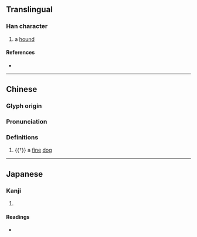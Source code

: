 {{character info}}
==Translingual==

===Han character===
{{Han char|rn=94|rad=犬|as=16|sn=19|four=|canj=KHYPT|ids=⿰犭盧}}

# a [[hound]]

====References====
* {{Han ref|kx=0721.060|dkj=20780|dj=1133.030|hdz=21378.010|uh=7379|ud=29561}}

----

==Chinese==
{{zh-forms}}

===Glyph origin===
{{Han etym}}
{{Han compound|犬|t1=dog|盧|c1=s|c2=p|ls=psc}}

===Pronunciation===
{{zh-pron
|m=lú
|mc=y
|oc=y
|cat=n
}}

===Definitions===
{{zh-hanzi}}

# {{†}} a [[fine]] [[dog]]

----

==Japanese==

===Kanji===
{{ja-kanji|grade=|rs=犬16}}

# {{rfdef|ja|sort=犬16}}

====Readings====
* {{ja-readings|on=[[ろ]] (ro), [[る]] (ru)|kun=[[いぬ]] (inu)}}